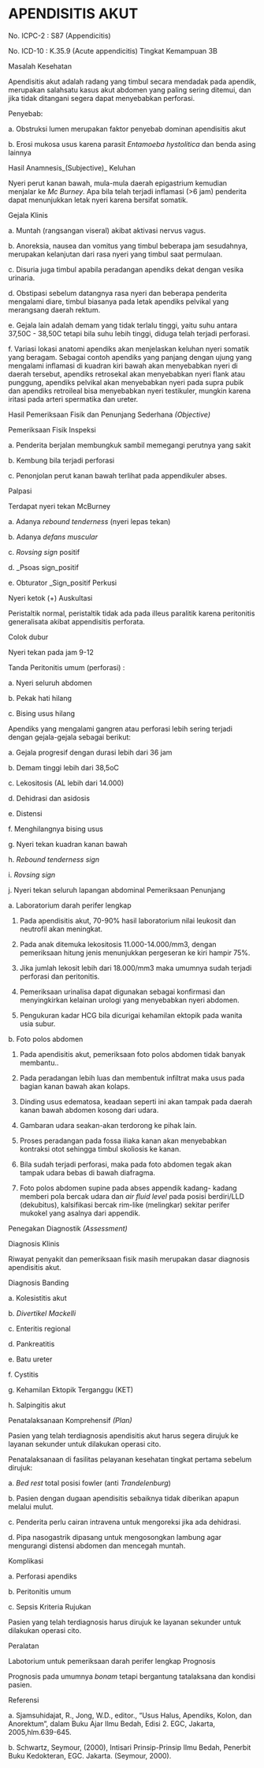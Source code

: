# APENDISITIS AKUT

No. ICPC-2 : S87 (Appendicitis)

No. ICD-10 : K.35.9 (Acute appendicitis) Tingkat Kemampuan 3B

Masalah Kesehatan

Apendisitis akut adalah radang yang timbul secara mendadak pada apendik, merupakan salahsatu kasus akut abdomen yang paling sering ditemui, dan jika tidak ditangani segera dapat menyebabkan perforasi.

Penyebab:

a. Obstruksi lumen merupakan faktor penyebab dominan apendisitis akut

b. Erosi mukosa usus karena parasit _Entamoeba hystolitica_ dan benda asing lainnya

Hasil Anamnesis_(Subjective)_ Keluhan

Nyeri perut kanan bawah, mula-mula daerah epigastrium kemudian menjalar ke _Mc Burney_. Apa bila telah terjadi inflamasi (>6 jam) penderita dapat menunjukkan letak nyeri karena bersifat somatik.

Gejala Klinis

a. Muntah (rangsangan viseral) akibat aktivasi nervus vagus.

b. Anoreksia, nausea dan vomitus yang timbul beberapa jam sesudahnya, merupakan kelanjutan dari rasa nyeri yang timbul saat permulaan.

 

c. Disuria juga timbul apabila peradangan apendiks dekat dengan vesika urinaria.

d. Obstipasi sebelum datangnya rasa nyeri dan beberapa penderita mengalami diare, timbul biasanya pada letak apendiks pelvikal yang merangsang daerah rektum.

e. Gejala lain adalah demam yang tidak terlalu tinggi, yaitu suhu antara 37,50C - 38,50C tetapi bila suhu lebih tinggi, diduga telah terjadi perforasi.

f. Variasi lokasi anatomi apendiks akan menjelaskan keluhan nyeri somatik yang beragam. Sebagai contoh apendiks yang panjang dengan ujung yang mengalami inflamasi di kuadran kiri bawah akan menyebabkan nyeri di daerah tersebut, apendiks retrosekal akan menyebabkan nyeri flank atau punggung, apendiks pelvikal akan menyebabkan nyeri pada supra pubik dan apendiks retroileal bisa menyebabkan nyeri testikuler, mungkin karena iritasi pada arteri spermatika dan ureter.

Hasil Pemeriksaan Fisik dan Penunjang Sederhana _(Objective)_

Pemeriksaan Fisik Inspeksi

a. Penderita berjalan membungkuk sambil memegangi perutnya yang sakit

b. Kembung bila terjadi perforasi

c. Penonjolan perut kanan bawah terlihat pada appendikuler abses.

Palpasi

Terdapat nyeri tekan McBurney

a. Adanya _rebound tenderness_ (nyeri lepas tekan)

b. Adanya _defans muscular_

c. _Rovsing sign_ positif

d. _Psoas sign_positif

e. Obturator _Sign_positif Perkusi

Nyeri ketok (+) Auskultasi

Peristaltik normal, peristaltik tidak ada pada illeus paralitik karena peritonitis generalisata akibat appendisitis perforata.

 

Colok dubur

Nyeri tekan pada jam 9-12

Tanda Peritonitis umum (perforasi) :

a. Nyeri seluruh abdomen

b. Pekak hati hilang

c. Bising usus hilang

Apendiks yang mengalami gangren atau perforasi lebih sering terjadi dengan gejala-gejala sebagai berikut:

a. Gejala progresif dengan durasi lebih dari 36 jam

b. Demam tinggi lebih dari 38,5oC

c. Lekositosis (AL lebih dari 14.000)

d. Dehidrasi dan asidosis

e. Distensi

f. Menghilangnya bising usus

g. Nyeri tekan kuadran kanan bawah

h. _Rebound tenderness sign_

i. _Rovsing sign_

j. Nyeri tekan seluruh lapangan abdominal Pemeriksaan Penunjang

a. Laboratorium darah perifer lengkap

1) Pada apendisitis akut, 70-90% hasil laboratorium nilai leukosit dan neutrofil akan meningkat.

2) Pada anak ditemuka lekositosis 11.000-14.000/mm3, dengan pemeriksaan hitung jenis menunjukkan pergeseran ke kiri hampir 75%.

3) Jika jumlah lekosit lebih dari 18.000/mm3 maka umumnya sudah terjadi perforasi dan peritonitis.

4) Pemeriksaan urinalisa dapat digunakan sebagai konfirmasi dan menyingkirkan kelainan urologi yang menyebabkan nyeri abdomen.

5) Pengukuran kadar HCG bila dicurigai kehamilan ektopik pada wanita usia subur.

b. Foto polos abdomen

1) Pada apendisitis akut, pemeriksaan foto polos abdomen tidak banyak membantu..

2) Pada peradangan lebih luas dan membentuk infiltrat maka usus pada bagian kanan bawah akan kolaps.

 

3) Dinding usus edematosa, keadaan seperti ini akan tampak pada daerah kanan bawah abdomen kosong dari udara.

4) Gambaran udara seakan-akan terdorong ke pihak lain.

5) Proses peradangan pada fossa iliaka kanan akan menyebabkan kontraksi otot sehingga timbul skoliosis ke kanan.

6) Bila sudah terjadi perforasi, maka pada foto abdomen tegak akan tampak udara bebas di bawah diafragma.

7) Foto polos abdomen supine pada abses appendik kadang- kadang memberi pola bercak udara dan _air fluid level_ pada posisi berdiri/LLD (dekubitus), kalsifikasi bercak rim-like (melingkar) sekitar perifer mukokel yang asalnya dari appendik.

Penegakan Diagnostik _(Assessment)_

Diagnosis Klinis

Riwayat penyakit dan pemeriksaan fisik masih merupakan dasar diagnosis apendisitis akut.

Diagnosis Banding

a. Kolesistitis akut

b. _Divertikel Mackelli_

c. Enteritis regional

d. Pankreatitis

e. Batu ureter

f. Cystitis

g. Kehamilan Ektopik Terganggu (KET)

h. Salpingitis akut

Penatalaksanaan Komprehensif _(Plan)_

Pasien yang telah terdiagnosis apendisitis akut harus segera dirujuk ke layanan sekunder untuk dilakukan operasi cito.

Penatalaksanaan di fasilitas pelayanan kesehatan tingkat pertama sebelum dirujuk:

a. _Bed rest_ total posisi fowler (anti _Trandelenburg_)

b. Pasien dengan dugaan apendisitis sebaiknya tidak diberikan apapun melalui mulut.

 

c. Penderita perlu cairan intravena untuk mengoreksi jika ada dehidrasi.

d. Pipa nasogastrik dipasang untuk mengosongkan lambung agar mengurangi distensi abdomen dan mencegah muntah.

Komplikasi

a. Perforasi apendiks

b. Peritonitis umum

c. Sepsis Kriteria Rujukan

Pasien yang telah terdiagnosis harus dirujuk ke layanan sekunder untuk dilakukan operasi cito.

Peralatan

Labotorium untuk pemeriksaan darah perifer lengkap Prognosis

Prognosis pada umumnya _bonam_ tetapi bergantung tatalaksana dan kondisi pasien.

Referensi

a. Sjamsuhidajat, R., Jong, W.D., editor., “Usus Halus, Apendiks, Kolon, dan Anorektum”, dalam Buku Ajar Ilmu Bedah, Edisi 2. EGC, Jakarta, 2005,hlm.639-645.

b. Schwartz, Seymour, (2000), Intisari Prinsip-Prinsip Ilmu Bedah, Penerbit Buku Kedokteran, EGC. Jakarta. (Seymour, 2000).
